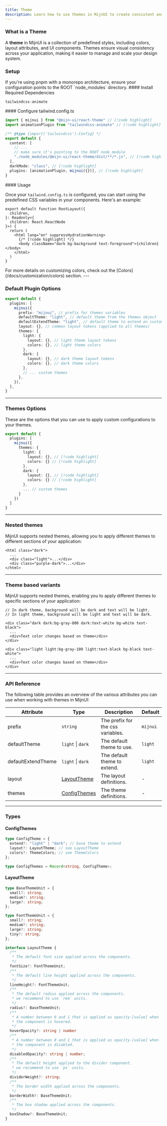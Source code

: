 ```yaml
---
title: Theme
description: Learn how to use themes in MijnUI to create consistent and visually appealing user interfaces.
---
```



### What is a Theme

A **theme** in MijnUI is a collection of predefined styles, including colors, layout attributes, and UI components. Themes ensure visual consistency across your application, making it easier to manage and scale your design system.

### Setup

<Alert color="info" title="Note:">
If you're using pnpm with a monorepo architecture, ensure your configuration points to the ROOT `node_modules` directory.
</Alert>

<Steps>
  <Step>
  #### Install Required Dependencies

  ```package-install
  tailwindcss-animate
  ```
  </Step>
  
  <Step>
  #### Configure tailwind.config.ts

```ts title="tailwind.config.ts"
import { mijnui } from "@mijn-ui/react-theme" // [!code highlight]
import animationPlugin from "tailwindcss-animate" // [!code highlight]

/** @type {import('tailwindcss').Config} */
export default {
  content: [
    // ...
    // make sure it's pointing to the ROOT node_module
    "./node_modules/@mijn-ui/react-theme/dist/**/*.js", // [!code highlight]
  ],
  darkMode: "class", // [!code highlight]
  plugins: [animationPlugin, mijnui({})], // [!code highlight]
}
```

  </Step>

  <Step>
  #### Usage

  Once your `tailwind.config.ts` is configured, you can start using the predefined CSS variables in your components. Here's an example:

  ```tsx
  export default function RootLayout({
    children,
  }: Readonly<{
    children: React.ReactNode
  }>) {
    return (
      <html lang="en" suppressHydrationWarning>
        {/* [!code highlight] */}
        <body className="dark bg-background text-foreground">{children}</body>
      </html>
    )
  }
  ```
    
  <Alert title="Note:">
    For more details on customizing colors, check out the [Colors](/docs/customization/colors) section.
  </Alert>


  </Step>
</Steps>
---

### Default Plugin Options

```ts
export default {
  plugins: [
    mijnui({
      prefix: "mijnui", // prefix for themes variables
      defaultTheme: "light", // default theme from the themes object
      defaultExtendTheme: "light", // default theme to extend on custom themes
      layout: {}, // common layout tokens (applied to all themes)
      themes: {
        light: {
          layout: {}, // light theme layout tokens
          colors: {}, // light theme colors
        },
        dark: {
          layout: {}, // dark theme layout tokens
          colors: {}, // dark theme colors
        },
        // ... custom themes
      },
    }),
  ],
}
```

---

### Themes Options

These are the options that you can use to apply custom configurations to your themes.

```ts
export default {
  plugins: [
    mijnui({
      themes: {
        light: {
          layout: {}, // [!code highlight]
          colors: {} // [!code highlight]
        },
        dark: {
          layout: {}, // [!code highlight]
          colors: {} // [!code highlight]
        },
        ... // custom themes
      }
    })
  ]
}
```

---

### Nested themes

MijnUI supports nested themes, allowing you to apply different themes to different sections of your application:

```tsx
<html class="dark">
  ...
  <div class="light">...</div>
  <div class="purple-dark">...</div>
</html>
```

---

### Theme based variants

MijnUI supports nested themes, enabling you to apply different themes to specific sections of your application:

```tsx
// In dark theme, background will be dark and text will be light. 
// In light theme, background will be light and text will be dark.

<div class="dark dark:bg-gray-800 dark:text-white bg-white text-black">
  ...
  <div>Text color changes based on theme</div>
</div>

<div class="light light:bg-gray-100 light:text-black bg-black text-white">
  ...
  <div>Text color changes based on theme</div>
</div>
```

---

### API Reference

The following table provides an overview of the various attributes you can use when working
with themes in MijnUI:

| Attribute          | Type                          | Description                                                                                                     | Default  |
| ------------------ | ----------------------------- | --------------------------------------------------------------------------------------------------------------- | -------- |
| prefix             | `string`                      | The prefix for the css variables.                                                                               | `mijnui` |
| defaultTheme       | `light` \| `dark`             | The default theme to use.                                                                                       | `light`  |
| defaultExtendTheme | `light` \| `dark`             | The default theme to extend.                                                                                    | `light`  |
| layout             | [LayoutTheme](#layouttheme)   | The layout definitions.                                                                                         | -        |
| themes             | [ConfigThemes](#configthemes) | The theme definitions.                                                                                          | -        |

---

### Types

#### ConfigThemes

```ts
type ConfigTheme = {
  extend?: "light" | "dark"; // base theme to extend
  layout?: LayoutTheme; // see LayoutTheme
  colors?: ThemeColors; // see ThemeColors
};

type ConfigThemes = Record<string, ConfigTheme>;
```

#### LayoutTheme

```ts
type BaseThemeUnit = {
  small?: string;
  medium?: string;
  large?: string;
};

type FontThemeUnit = {
  small?: string;
  medium?: string;
  large?: string;
  tiny?: string;
};

interface LayoutTheme {
  /**
   * The default font size applied across the components.
   */
  fontSize?: FontThemeUnit;
  /**
   * The default line height applied across the components.
   */
  lineHeight?: FontThemeUnit;
  /**
   * The default radius applied across the components.
   * we recommend to use `rem` units.
   */
  radius?: BaseThemeUnit;
  /**
   * A number between 0 and 1 that is applied as opacity-[value] when
   * the component is hovered.
   */
  hoverOpacity?: string | number
  /**
   * A number between 0 and 1 that is applied as opacity-[value] when
   * the component is disabled.
   */
  disabledOpacity?: string | number;
  /**
   * The default height applied to the divider component.
   * we recommend to use `px` units.
   */
  dividerWeight?: string;
  /**
   * The border width applied across the components.
   */
  borderWidth?: BaseThemeUnit;
  /**
   * The box shadow applied across the components.
   */
  boxShadow?: BaseThemeUnit;
}
```
